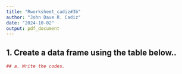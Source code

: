 ```yaml
---
title: "Rworksheet_cadiz#3b"
author: "John Dave R. Cadiz"
date: "2024-10-02"
output: pdf_document
---
```


## 1. Create a data frame using the table below..

```r
## a. Write the codes.
```

